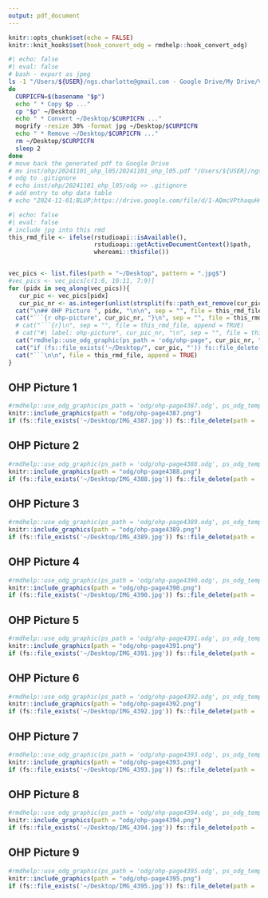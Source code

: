 ```yaml
---
output: pdf_document
---
```


```r
knitr::opts_chunk$set(echo = FALSE)
knitr::knit_hooks$set(hook_convert_odg = rmdhelp::hook_convert_odg)
```

```bash
#| echo: false
#| eval: false
# bash - export as jpeg
ls -1 "/Users/${USER}/ngs.charlotte@gmail.com - Google Drive/My Drive/Vorlesung/LBG/FS2024/OHP-L05"/* | while read p
do
  CURPICFN=$(basename "$p")
  echo " * Copy $p ..."
  cp "$p" ~/Desktop
  echo " * Convert ~/Desktop/$CURPICFN ..."
  mogrify -resize 30% -format jpg ~/Desktop/$CURPICFN
  echo " * Remove ~/Desktop/$CURPICFN ..."
  rm ~/Desktop/$CURPICFN
  sleep 2
done
# move back the generated pdf to Google Drive
# mv inst/ohp/20241101_ohp_l05/20241101_ohp_l05.pdf "/Users/${USER}/ngs.charlotte@gmail.com - Google Drive/My Drive/Vorlesung/LBG/FS2024/OHP-L05"
# odg to .gitignore
# echo inst/ohp/20241101_ohp_l05/odg >> .gitignore
# add entry to ohp data table
# echo "2024-11-01;BLUP;https://drive.google.com/file/d/1-AQmcVPthaquHnQ1s3DgcEA6uef-Myj2/view?usp=sharing" >> inst/website/lbgfs2024/ohp/ohp.dat
```

```r
#| echo: false
#| eval: false
# include jpg into this rmd
this_rmd_file <- ifelse(rstudioapi::isAvailable(),
                        rstudioapi::getActiveDocumentContext()$path,
                        whereami::thisfile())


vec_pics <- list.files(path = "~/Desktop", pattern = ".jpg$")
#vec_pics <- vec_pics[c(1:6, 10:11, 7:9)]
for (pidx in seq_along(vec_pics)){
   cur_pic <- vec_pics[pidx]
   cur_pic_nr <- as.integer(unlist(strsplit(fs::path_ext_remove(cur_pic), "_"))[2])
  cat("\n## OHP Picture ", pidx, "\n\n", sep = "", file = this_rmd_file, append = TRUE)
  cat("```{r ohp-picture", cur_pic_nr, "}\n", sep = "", file = this_rmd_file, append = TRUE)
  # cat("```{r}\n", sep = "", file = this_rmd_file, append = TRUE)
  # cat("#| label: ohp-picture", cur_pic_nr, "\n", sep = "", file = this_rmd_file, append = TRUE)
  cat("rmdhelp::use_odg_graphic(ps_path = 'odg/ohp-page", cur_pic_nr, ".odg', ps_odg_template = 'odg_draw_a4_portrait')\n", sep = "", file = this_rmd_file, append = TRUE)
  cat("if (fs::file_exists('~/Desktop/", cur_pic, "')) fs::file_delete(path = '~/Desktop/", cur_pic, "')\n", sep = "", file = this_rmd_file, append = TRUE)
  cat("```\n\n", file = this_rmd_file, append = TRUE)
}
```


## OHP Picture 1

```r
#rmdhelp::use_odg_graphic(ps_path = 'odg/ohp-page4387.odg', ps_odg_template = 'odg_draw_a4_portrait')
knitr::include_graphics(path = "odg/ohp-page4387.png")
if (fs::file_exists('~/Desktop/IMG_4387.jpg')) fs::file_delete(path = '~/Desktop/IMG_4387.jpg')
```


## OHP Picture 2

```r
#rmdhelp::use_odg_graphic(ps_path = 'odg/ohp-page4388.odg', ps_odg_template = 'odg_draw_a4_portrait')
knitr::include_graphics(path = "odg/ohp-page4388.png")
if (fs::file_exists('~/Desktop/IMG_4388.jpg')) fs::file_delete(path = '~/Desktop/IMG_4388.jpg')
```


## OHP Picture 3

```r
#rmdhelp::use_odg_graphic(ps_path = 'odg/ohp-page4389.odg', ps_odg_template = 'odg_draw_a4_portrait')
knitr::include_graphics(path = "odg/ohp-page4389.png")
if (fs::file_exists('~/Desktop/IMG_4389.jpg')) fs::file_delete(path = '~/Desktop/IMG_4389.jpg')
```


## OHP Picture 4

```r
#rmdhelp::use_odg_graphic(ps_path = 'odg/ohp-page4390.odg', ps_odg_template = 'odg_draw_a4_portrait')
knitr::include_graphics(path = "odg/ohp-page4390.png")
if (fs::file_exists('~/Desktop/IMG_4390.jpg')) fs::file_delete(path = '~/Desktop/IMG_4390.jpg')
```


## OHP Picture 5

```r
#rmdhelp::use_odg_graphic(ps_path = 'odg/ohp-page4391.odg', ps_odg_template = 'odg_draw_a4_portrait')
knitr::include_graphics(path = "odg/ohp-page4391.png")
if (fs::file_exists('~/Desktop/IMG_4391.jpg')) fs::file_delete(path = '~/Desktop/IMG_4391.jpg')
```


## OHP Picture 6

```r
#rmdhelp::use_odg_graphic(ps_path = 'odg/ohp-page4392.odg', ps_odg_template = 'odg_draw_a4_portrait')
knitr::include_graphics(path = "odg/ohp-page4392.png")
if (fs::file_exists('~/Desktop/IMG_4392.jpg')) fs::file_delete(path = '~/Desktop/IMG_4392.jpg')
```


## OHP Picture 7

```r
#rmdhelp::use_odg_graphic(ps_path = 'odg/ohp-page4393.odg', ps_odg_template = 'odg_draw_a4_portrait')
knitr::include_graphics(path = "odg/ohp-page4393.png")
if (fs::file_exists('~/Desktop/IMG_4393.jpg')) fs::file_delete(path = '~/Desktop/IMG_4393.jpg')
```


## OHP Picture 8

```r
#rmdhelp::use_odg_graphic(ps_path = 'odg/ohp-page4394.odg', ps_odg_template = 'odg_draw_a4_portrait')
knitr::include_graphics(path = "odg/ohp-page4394.png")
if (fs::file_exists('~/Desktop/IMG_4394.jpg')) fs::file_delete(path = '~/Desktop/IMG_4394.jpg')
```


## OHP Picture 9

```r
#rmdhelp::use_odg_graphic(ps_path = 'odg/ohp-page4395.odg', ps_odg_template = 'odg_draw_a4_portrait')
knitr::include_graphics(path = "odg/ohp-page4395.png")
if (fs::file_exists('~/Desktop/IMG_4395.jpg')) fs::file_delete(path = '~/Desktop/IMG_4395.jpg')
```
         
